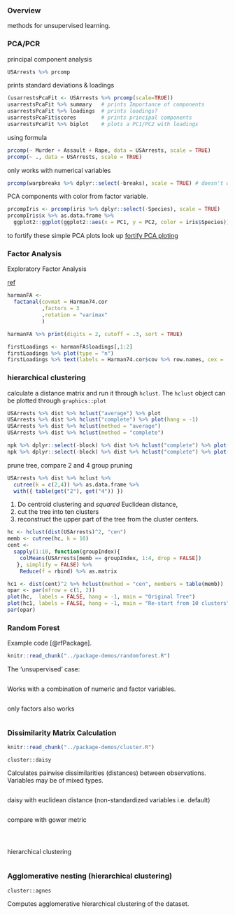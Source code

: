 
### Overview

methods for unsupervised learning.

### PCA/PCR

principal component analysis

```r

USArrests %>% prcomp

```

prints standard deviations & loadings

```r

(usarrestsPcaFit <- USArrests %>% prcomp(scale=TRUE))
usarrestsPcaFit %>% summary   # prints Importance of components
usarrestsPcaFit %>% loadings  # prints loadings?
usarrestsPcaFit$scores        # prints principal components
usarrestsPcaFit %>% biplot    # plots a PC1/PC2 with loadings

```

using formula

```r

prcomp(~ Murder + Assault + Rape, data = USArrests, scale = TRUE)
prcomp(~ ., data = USArrests, scale = TRUE)

```

only works with numerical variables

```r
prcomp(warpbreaks %>% dplyr::select(-breaks), scale = TRUE) # doesn't work
```

PCA components with color from factor variable.

```r
prcompIris <- prcomp(iris %>% dplyr::select(-Species), scale = TRUE)
prcompIris$x %>% as.data.frame %>%
  ggplot2::ggplot(ggplot2::aes(x = PC1, y = PC2, color = iris$Species)) + ggplot2::geom_point()
```

to fortify these simple PCA plots look up [fortify PCA ploting](https://cran.r-project.org/web/packages/ggfortify/vignettes/plot_pca.html)

### Factor Analysis

Exploratory Factor Analysis

[ref](https://www.statmethods.net/advstats/factor.html)

```r

harmanFA <-
  factanal(covmat = Harman74.cor
           ,factors = 3
           ,rotation = "varimax"
           )

harmanFA %>% print(digits = 2, cutoff = .3, sort = TRUE)

firstLoadings <- harmanFA$loadings[,1:2]
firstLoadings %>% plot(type = "n")
firstLoadings %>% text(labels = Harman74.cor$cov %>% row.names, cex = .7)

```


### hierarchical clustering

calculate a distance matrix and run it through `hclust`. The `hclust` object can be plotted through `graphics::plot`

```r
USArrests %>% dist %>% hclust("average") %>% plot
USArrests %>% dist %>% hclust("complete") %>% plot(hang = -1)
USArrests %>% dist %>% hclust(method = "average")
USArrests %>% dist %>% hclust(method = "complete")
```

```r
npk %>% dplyr::select(-block) %>% dist %>% hclust("complete") %>% plot(hang = -1)
npk %>% dplyr::select(-block) %>% dist %>% hclust("complete") %>% plot(hang = -1, labels = npk$block)
```

prune tree, compare 2 and 4 group pruning

```r
USArrests %>% dist %>% hclust %>%
  cutree(k = c(2,4)) %>% as.data.frame %>%
  with({ table(get("2"), get("4")) })
```

1. Do centroid clustering and *squared* Euclidean distance,
2. cut the tree into ten clusters
3. reconstruct the upper part of the tree from the cluster centers.

```r
hc <- hclust(dist(USArrests)^2, "cen")
memb <- cutree(hc, k = 10)
cent <-
  sapply(1:10, function(groupIndex){
    colMeans(USArrests[memb == groupIndex, 1:4, drop = FALSE])
   }, simplify = FALSE) %>%
    Reduce(f = rbind) %>% as.matrix

hc1 <- dist(cent)^2 %>% hclust(method = "cen", members = table(memb))
opar <- par(mfrow = c(1, 2))
plot(hc,  labels = FALSE, hang = -1, main = "Original Tree")
plot(hc1, labels = FALSE, hang = -1, main = "Re-start from 10 clusters")
par(opar)
```

### Random Forest

Example code [@rfPackage].

```r
knitr::read_chunk("../package-demos/randomforest.R")
```

The 'unsupervised' case:

```r
```

Works with a combination of numeric and factor variables.

```r
```

only factors also works

```r
```

### Dissimilarity Matrix Calculation

```r
knitr::read_chunk("../package-demos/cluster.R")
```

`cluster::daisy`

Calculates pairwise dissimilarities (distances) between observations. Variables may be of mixed types.

```r
```

daisy with euclidean distance (non-standardized variables i.e. default)

```r
```

compare with gower metric

```r
```

```r
```

```r
```

hierarchical clustering

```r
```

### Agglomerative nesting (hierarchical clustering)

`cluster::agnes`

Computes agglomerative hierarchical clustering of the dataset.

```r
```

```r
```


